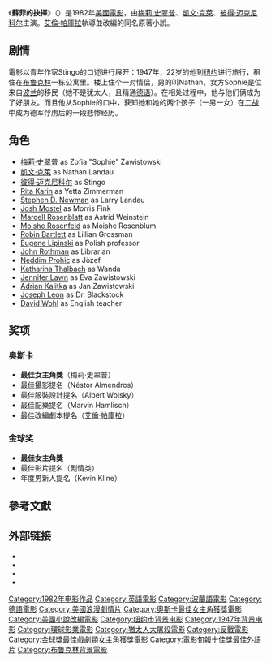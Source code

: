 {{noteTA
|T=zh-hk:蘇菲的抉擇; zh-tw:蘇菲亞的選擇; zh-hans:苏菲的抉择;
|G1=Show
|G2=Movie
|1=zh-hk:蘇菲的抉擇; zh-tw:蘇菲亞的選擇; zh-hans:苏菲的抉择;
}}
{{Infobox Film
| name           = 蘇菲的抉擇
| original_name  = ''Sophie's Choice''
| image          = Sophie's Choice1.jpg
| image_size     = 
| caption        = 
| director       = [[艾倫·帕庫拉|艾倫·帕庫拉]]
| producer       = 艾倫·帕庫拉<br />Keith Barish<br />William C.Gerrity<br />Martin Starger
| writer         = 艾倫·帕庫拉<br />{{Link-en|威廉·史泰隆|William Styron}} <small>([[小說|小說]])</small>
| narrator       = 
| starring       = [[梅莉·史翠普|梅莉·史翠普]]<br />[[凱文·克萊|凱文·克萊]]<br />[[彼得·迈克尼科尔|彼得·迈克尼科尔]]
| music          = [[马文·哈姆利奇|马文·哈姆利奇]]
| cinematography = [[Nestor_Almendros|Nestor Almendros]]
| editing        = [[Evan_A._Lottman|Evan A. Lottman]]
| studio         = [[阿提森娛樂|阿提森娛樂]]
| distributor    = [[環球影業|環球影業]]
| released       = {{flagicon|USA}} 1982年12月8日
| runtime        = 150分鐘([[美國|美國]])<br />157分鐘([[加拿大|加拿大]])
| country        = [[美國|美國]]
| language       = [[英語|英語]]<br />[[波蘭語|波蘭語]]<br />[[德語|德語]]
| budget         = $12,000,000[[美元|美元]]
| gross          = $30,036,000美元<ref name="BOM">{{Cite web|url=http://www.boxofficemojo.com/movies/?id=sophieschoice.htm|language=en|publisher=[[Box_Office_Mojo|Box Office Mojo]]|title=蘇菲的抉擇票房|accessdate=2010-03-17|archive-date=2019-08-22|archive-url=https://web.archive.org/web/20190822230940/https://www.boxofficemojo.com/movies/?id=sophieschoice.htm|dead-url=no}}</ref>
| preceded_by    = 
| followed_by    = 
| website        = 
| amg_id         = 1:45699
| imdb_id        = 0084707
}}
《'''蘇菲的抉擇'''》（{{lang-en|''Sophie's Choice''}}）是1982年[[美國電影|美國電影]]，由[[梅莉·史翠普|梅莉·史翠普]]、[[凱文·克萊|凱文·克萊]]、[[彼得·迈克尼科尔|彼得·迈克尼科尔]]主演。[[艾倫·帕庫拉|艾倫·帕庫拉]]執導並改編{{Link-en|威廉·史泰隆|William Styron}}的同名原著小說。

==剧情==
電影以青年作家Stingo的口述进行展开：1947年，22岁的他到[[纽约|纽约]]进行旅行，租住在[[布鲁克林|布鲁克林]]一栋公寓里。楼上住个一对情侣，男的叫Nathan，女方Sophie是位来自[[波兰|波兰]]的移民（她不是犹太人，且精通[[德语|德语]]）。在相处过程中，他与他们俩成为了好朋友。而且他从Sophie的口中，获知她和她的两个孩子（一男一女）在[[二战|二战]]中成为德军俘虏后的一段悲惨经历。

==角色==
* [[梅莉·史翠普|梅莉·史翠普]] as Zofia "Sophie" Zawistowski
* [[凱文·克萊|凱文·克萊]] as Nathan Landau
* [[彼得·迈克尼科尔|彼得·迈克尼科尔]] as Stingo
* [[Rita_Karin|Rita Karin]] as Yetta Zimmerman
* [[Stephen_D._Newman|Stephen D. Newman]] as Larry Landau
* [[Josh_Mostel|Josh Mostel]] as Morris Fink
* [[Marcell_Rosenblatt|Marcell Rosenblatt]] as Astrid Weinstein
* [[Moishe_Rosenfeld|Moishe Rosenfeld]] as Moishe Rosenblum
* [[Robin_Bartlett|Robin Bartlett]] as Lillian Grossman
* [[Eugene_Lipinski|Eugene Lipinski]] as Polish professor
* [[John_Rothman|John Rothman]] as Librarian
* [[Neddim_Prohic|Neddim Prohic]] as Jòzef
* [[Katharina_Thalbach|Katharina Thalbach]] as Wanda
* [[Jennifer_Lawn|Jennifer Lawn]] as Eva Zawistowski
* [[Adrian_Kalitka|Adrian Kalitka]] as Jan Zawistowski
* [[Joseph_Leon|Joseph Leon]] as Dr. Blackstock
* [[David_Wohl_(actor)|David Wohl]] as English teacher

==奖项==

=== 奥斯卡 ===
*'''最佳女主角獎'''（梅莉·史翠普）
*最佳攝影提名（Néstor Almendros）
*最佳服裝設計提名（Albert Wolsky）
*最佳配樂提名（Marvin Hamlisch）
*最佳改編劇本提名（[[艾倫·帕庫拉|艾倫·帕庫拉]]）

=== 金球奖 ===
*'''最佳女主角獎'''
*最佳影片提名（剧情类）
*年度男新人提名（Kevin Kline）

==參考文獻==
<div class="references-small">
<references></references>
</div>

==外部链接==
* {{imdb title|0084707|蘇菲的抉擇}}
* {{Amg movie|45699|蘇菲的抉擇}}
* {{mojo title|sophieschoice|蘇菲的抉擇}}
* {{rotten-tomatoes|sophies_choice|蘇菲的抉擇}}
{{電影旬報十佳獎最佳外語片}}
{{DEFAULTSORT:Sophie's Choice}}
[[Category:1982年电影作品|Category:1982年电影作品]]
[[Category:英語電影|Category:英語電影]]
[[Category:波蘭語電影|Category:波蘭語電影]]
[[Category:德語電影|Category:德語電影]]
[[Category:美國浪漫劇情片|Category:美國浪漫劇情片]]
[[Category:奧斯卡最佳女主角獲獎電影|Category:奧斯卡最佳女主角獲獎電影]]
[[Category:美國小說改編電影|Category:美國小說改編電影]]
[[Category:纽约市背景电影|Category:纽约市背景电影]]
[[Category:1947年背景电影|Category:1947年背景电影]]
[[Category:環球影業電影|Category:環球影業電影]]
[[Category:猶太人大屠殺電影|Category:猶太人大屠殺電影]]
[[Category:反戰電影|Category:反戰電影]]
[[Category:金球獎最佳戲劇類女主角獲獎電影|Category:金球獎最佳戲劇類女主角獲獎電影]]
[[Category:電影旬報十佳獎最佳外語片|Category:電影旬報十佳獎最佳外語片]]
[[Category:布鲁克林背景電影|Category:布鲁克林背景電影]]